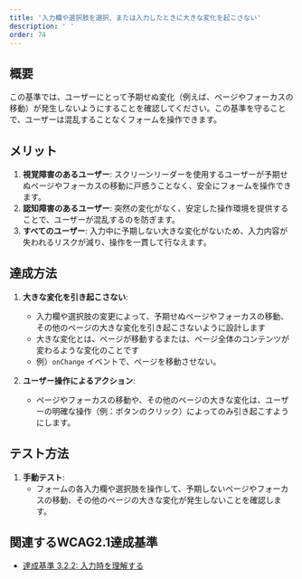```yaml
---
title: '入力欄や選択肢を選択、または入力したときに大きな変化を起こさない'
description: ' '
order: 74
---
```


## 概要
この基準では、ユーザーにとって予期せぬ変化（例えば、ページやフォーカスの移動）が発生しないようにすることを確認してください。この基準を守ることで、ユーザーは混乱することなくフォームを操作できます。

## メリット
1. **視覚障害のあるユーザー**: スクリーンリーダーを使用するユーザーが予期せぬページやフォーカスの移動に戸惑うことなく、安全にフォームを操作できます。
2. **認知障害のあるユーザー**: 突然の変化がなく、安定した操作環境を提供することで、ユーザーが混乱するのを防ぎます。
3. **すべてのユーザー**: 入力中に予期しない大きな変化がないため、入力内容が失われるリスクが減り、操作を一貫して行なえます。

## 達成方法
1. **大きな変化を引き起こさない**:
    - 入力欄や選択肢の変更によって、予期せぬページやフォーカスの移動、その他のページの大きな変化を引き起こさないように設計します
    - 大きな変化とは、ページが移動するまたは、ページ全体のコンテンツが変わるような変化のことです
    - 例）`onChange` イベントで、ページを移動させない。

2. **ユーザー操作によるアクション**:
    - ページやフォーカスの移動や、その他のページの大きな変化は、ユーザーの明確な操作（例：ボタンのクリック）によってのみ引き起こすようにします。

## テスト方法
1. **手動テスト**:
    - フォームの各入力欄や選択肢を操作して、予期しないページやフォーカスの移動、その他のページの大きな変化が発生しないことを確認します。

## 関連するWCAG2.1達成基準
- [達成基準 3.2.2: 入力時を理解する](https://waic.jp/translations/WCAG21/Understanding/on-input.html)